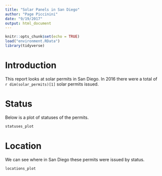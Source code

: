 ```yaml
---
title: "Solar Panels in San Diego"
author: "Page Piccinini"
date: "9/19/2017"
output: html_document
---
```


```r
knitr::opts_chunk$set(echo = TRUE)
load("environment.RData")
library(tidyverse)
```

# Introduction

This report looks at solar permits in San Diego. In 2016 there were a total of `r dim(solar_permits)[1]` solar permits issued.

# Status

Below is a plot of statuses of the permits.

```r
statuses_plot
```

# Location

We can see where in San Diego these permits were issued by status.

```r
locations_plot
```

